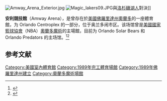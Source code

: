 {{expand|time=2015-06-15T09:41:56+00:00}}
[[File:Amway_Arena_Exterior.jpg|thumb]]
[[File:Magic_lakers09.JPG|thumb]]與[[洛杉磯湖人|洛杉磯湖人]]對決]]

'''安利競技館'''（Amway Arena），是曾存在於[[美國|美國]][[佛羅里達州|佛羅里達州]][[奧蘭多|奧蘭多]]的一座體育館，为 Orlando Centroplex 的一部分，位于奥兰多闹市区。该场馆曾是[[美國國家籃球協會|美國國家籃球協會]]（NBA）[[奧蘭多魔術|奧蘭多魔術]]的主場館，目前为 Orlando Solar Bears 和 Orlando Predators 的主场馆。<ref>{{cite web|url=http://articles.orlandosentinel.com/1985-05-15/news/0300090198_1_orlando-arena-locker-orange-county|title=Board Backs Financing For Orlando Arena|work=tribunedigital-orlandosentinel|accessdate=2015-06-15|archive-date=2012-01-27|archive-url=https://www.webcitation.org/650u1TSRj?url=http://articles.orlandosentinel.com/1985-05-15/news/0300090198_1_orlando-arena-locker-orange-county|dead-url=no}}</ref><ref>{{cite web|url=http://articles.orlandosentinel.com/1985-10-05/news/0330300243_1_arena-project-extra-land-traffic-studies|title=Orlando Gets Moving On Arena Project|work=tribunedigital-orlandosentinel|accessdate=2015-06-15|archive-date=2012-06-12|archive-url=https://web.archive.org/web/20120612015034/http://articles.orlandosentinel.com/1985-10-05/news/0330300243_1_arena-project-extra-land-traffic-studies|dead-url=no}}</ref>

==参考文献==
{{reflist}}
[[Category:美國室內體育館|Category:美國室內體育館]]
[[Category:1989年完工體育場館|Category:1989年完工體育場館]]
[[Category:1989年佛羅里達州建立|Category:1989年佛羅里達州建立]]
[[Category:奧蘭多魔術場館|Category:奧蘭多魔術場館]]
